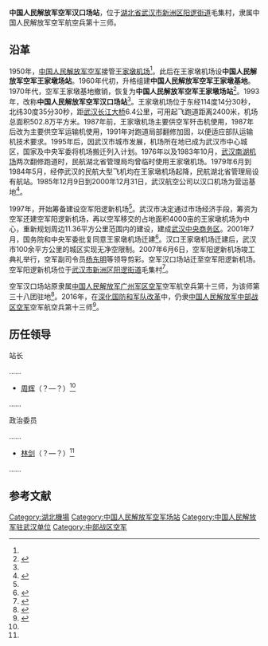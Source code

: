 {{Infobox PRCG
|color = blue
|机构名称=中国人民解放军空军汉口场站
|军事级别=|nocat
|上级机构=中国人民解放军空军航空兵第十三师
|机构类型=空军场站
|标志1=China Emblem PLA.svg
|标志1说明 = [[中国人民解放军军徽|中国人民解放军军徽]]
|成立时间=
|职位1=站长
|人员1=[[]]
|衔级1=
|职位2=政治委员
|人员2=[[]]
|衔级2=
|地址1=[[湖北省|湖北省]][[武汉市|武汉市]][[新洲区|新洲区]][[阳逻街道|阳逻街道]]毛集村
}}
{{Airport infobox
| airport_name     = 中国人民解放军空军汉口机场
| nativename       =
| logo             = 
| logo-width       =
| logotext         =
| photo            =
| photosize        = 250px
| caption          =
| type             = 军用
| run by           = [[中国人民解放军空军|中国人民解放军空军]]
| opened           =2007年6月6日
| closed           = 
| city             =武汉
| distance_to_city =
| hub              =
| website          = 
| IATA             = 
| ICAO             = 
| FAA              = 
| LID              = 
| location         =
| coordinates      = {{coord|30|40|00|N|114|38|00|E|type:airport|display=title,inline}}
| elevation        = 
| aera             = 
| map              = 
| runway1_heading  =03/21
| runway1_feet     =9842
| runway1_meter    =3000
| runway1_surface  =[[混凝土|混凝土]]
| helipad1         =
| helipad1_feet    =
| helipad1_meter   = 
| helipad1_surface = 
| stat_year        =
| stat_passenger   =
| stat_cargo       = 
| stat_flight      =
| stat1-header     =
| stat1-data       =
| footnotes        =
}}
'''中国人民解放军空军汉口场站'''，位于[[湖北省|湖北省]][[武汉市|武汉市]][[新洲区|新洲区]][[阳逻街道|阳逻街道]]毛集村，隶属中国人民解放军空军航空兵第十三师。

==沿革==
1950年，[[中国人民解放军空军|中国人民解放军空军]]接管[[武汉王家墩机场|王家墩机场]]<ref name=whdq/>。此后在王家墩机场设'''中国人民解放军空军王家墩场站'''。1960年代初，升格组建'''中国人民解放军空军王家墩基地'''。1970年代，空军王家墩基地撤销，恢复为'''中国人民解放军空军王家墩场站'''<ref>{{Cite web |url = http://www.hbjc.gov.cn/jcyry/jcyld/201503/t20150319_629828.shtml |title = 何畏 |author =  |date = 2015-03-19 |publisher = 湖北省人民检察院 |language =  |accessdate =  |quote =  |archive-date = 2019-12-26 |archive-url = https://web.archive.org/web/20191226115325/http://www.hbjc.gov.cn/jcyry/jcyld/201503/t20150319_629828.shtml |dead-url = yes }}</ref>。1993年，改称'''中国人民解放军空军汉口场站'''<ref name=whdq/>。王家墩机场位于东经114度14分30秒，北纬30度35分30秒，距[[武汉长江大桥|武汉长江大桥]]6.4公里，可用起飞跑道距离2400米，机场总面积502.8万平方米。1987年前，王家墩机场主要供空军歼击机使用，1987年后改为主要供空军运输机使用，1991年对跑道局部翻修加固，以便适应部队运输机技术要求。1995年后，因武汉市城市发展，机场所在地已成为武汉市中心城区，国家及中央军委将机场搬迁列入计划。1976年以及1983年10月，[[武汉南湖机场|武汉南湖机场]]两次翻修跑道时，民航湖北省管理局均曾临时使用王家墩机场。1979年6月到1984年5月，经停武汉的民航大型飞机均在王家墩机场起降，民航湖北省管理局设有航站。1985年12月9日到2000年12月31日，武汉航空公司以汉口机场为营运基地<ref name=whdq>{{Cite web |url = http://www.whfz.gov.cn:8080/pub/dqwx/delsz/csjsz/DQP/DSZ3/200801/t20080101_19466.shtml |title = 武汉市志(1980-2000) 第一卷：总类 城市建设志 第七篇 交通设施 第四章 民航设施 第二节　机场 |author =  |date =  |publisher = 武汉市地情文献 |language =  |accessdate = 2017-07-13 |quote =  }}{{Dead link}}</ref>。

1997年，开始筹备建设空军阳逻新机场<ref name=touru/>。武汉市决定通过市场经济手段，筹资为空军还建空军阳逻新机场，再以空军移交的占地面积4000亩的王家墩机场为中心，重新规划周边11.36平方公里范围内的建设，建成[[武汉中央商务区|武汉中央商务区]]。2001年7月，国务院和中央军委批复同意王家墩机场迁建<ref>{{Cite web |url = http://news.carnoc.com/list/10/10558.html |title = 武汉王家墩机场迁建顺利　新机场年内动工 |author =  |date = 2001-08-28 |publisher = 民航资源网 |language =  |accessdate =  |quote =  |archive-date = 2013-12-01 |archive-url = https://web.archive.org/web/20131201112612/http://news.carnoc.com/list/10/10558.html |dead-url = no }}</ref>。汉口王家墩机场迁建后，武汉市100余平方公里的城区实现无净空限制。2007年6月6日，空军阳逻新机场竣工典礼举行，空军副司令员[[杨东明|杨东明]]等领导剪彩。空军汉口场站迁至空军阳逻新机场。空军阳逻新机场位于[[武汉市|武汉市]][[新洲区|新洲区]][[阳逻街道|阳逻街道]]毛集村<ref name=touru>{{Cite web |url = http://www.yangluo.cn/article-12144.html |title = 空军阳逻新机场正式投入使用 |author =  |date = 2007-06-07 |publisher = 阳逻在线 |language =  |accessdate =  |quote =  |archive-date = 2015-08-13 |archive-url = https://web.archive.org/web/20150813023149/http://www.yangluo.cn/article-12144.html |dead-url = no }}</ref>。

空军汉口场站原隶属[[中国人民解放军广州军区空军|中国人民解放军广州军区空军]]空军航空兵第十三师，为该师第三十八团驻地<ref name=xzhqu>{{Cite web |url = http://www.yangluo.cn/article-20146.html |title = 新洲区军民联欢会在空军汉口机场军用礼堂举行 |author =  |date = 2013-08-02 |publisher = 阳逻在线 |language =  |accessdate =  |quote =  |archive-date = 2019-02-20 |archive-url = https://web.archive.org/web/20190220021406/http://www.yangluo.cn/article-20146.html |dead-url = no }}</ref>。2016年，在[[深化国防和军队改革|深化国防和军队改革]]中，仍隶[[中国人民解放军中部战区空军|中国人民解放军中部战区空军]]空军航空兵第十三师<ref name=hannan>{{Cite web |url = http://news.carnoc.com/list/410/410555.html |title = 汉南通用机场飞行程序竣工设计通过军民航审查 |author =  |date = 2017-07-10 |publisher = 民航资源网 |language =  |accessdate =  |quote =  |archive-date = 2019-06-08 |archive-url = https://web.archive.org/web/20190608011231/http://news.carnoc.com/list/410/410555.html |dead-url = no }}</ref>。

==历任领导==
{{col-begin}}
{{col-2}}
; 站长

……
*[[周辉|周辉]]（？—？）<ref name=xzhqu/>
……
{{col-2}}
; 政治委员

……
*[[林剑|林剑]]（？—？）<ref name=xzhqu/>
……
{{col-end}}

== 参考文献 ==
{{reflist}}

{{中国人民解放军机场|中}} 
[[Category:湖北機場|Category:湖北機場]]
[[Category:中国人民解放军空军场站|Category:中国人民解放军空军场站]]
[[Category:中国人民解放军驻武汉单位|Category:中国人民解放军驻武汉单位]]
[[Category:中部战区空军|Category:中部战区空军]]